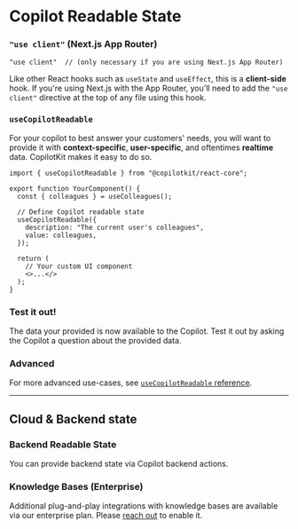 
# Copilot Readable State

<Steps>


###  `"use client"` (Next.js App Router)
```tsx filename="YourComponent.tsx"
"use client"  // (only necessary if you are using Next.js App Router)
```

Like other React hooks such as `useState` and `useEffect`, this is a **client-side** hook.
If you're using Next.js with the App Router, you'll need to add the `"use client"` directive at the top of any file using this hook.

### `useCopilotReadable`

For your copilot to best answer your customers' needs, you will want to provide it with **context-specific**, **user-specific**, and oftentimes **realtime** data.
CopilotKit makes it easy to do so.

```tsx filename="YourComponent.tsx" showLineNumbers {1, 7-10}
import { useCopilotReadable } from "@copilotkit/react-core";

export function YourComponent() {
  const { colleagues } = useColleagues();

  // Define Copilot readable state
  useCopilotReadable({
    description: "The current user's colleagues",
    value: colleagues,
  });

  return (
    // Your custom UI component
    <>...</>
  );
}
```

### Test it out!
The data your provided is now available to the Copilot.
Test it out by asking the Copilot a question about the provided data.

</Steps>


### Advanced

For more advanced use-cases, see [`useCopilotReadable` reference](/reference/hooks/useCopilotReadable).


---
## Cloud & Backend state

### Backend Readable State
You can provide backend state via Copilot backend actions.

### Knowledge Bases (Enterprise)

Additional plug-and-play integrations with knowledge bases are available via our enterprise plan.
Please [reach out]() to enable it.
